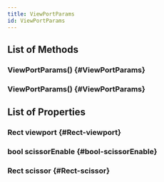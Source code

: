 ```yaml
---
title: ViewPortParams
id: ViewPortParams
---
```


## List of Methods

### ViewPortParams() {#ViewPortParams}

### ViewPortParams() {#ViewPortParams}

## List of Properties

### Rect viewport {#Rect-viewport}

### bool scissorEnable {#bool-scissorEnable}

### Rect scissor {#Rect-scissor}

